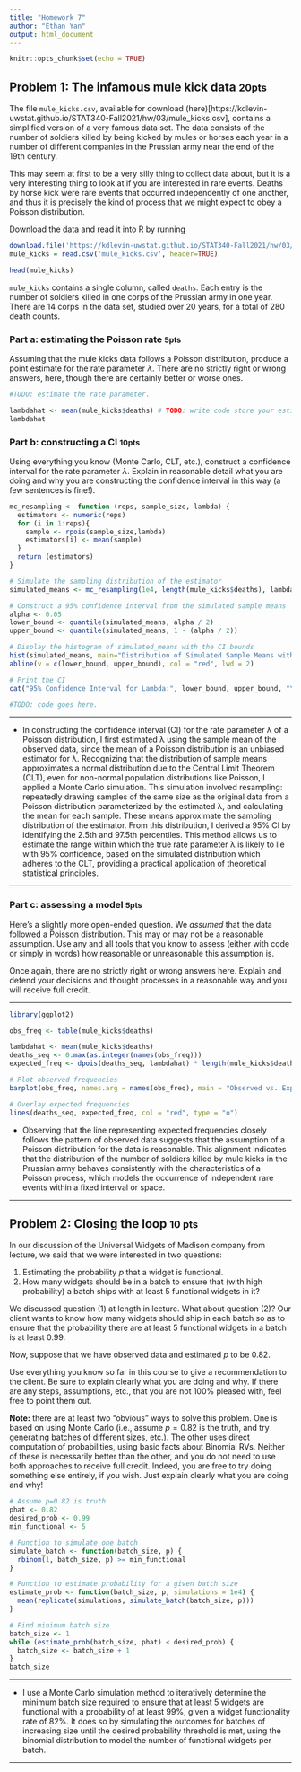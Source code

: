 ```yaml
---
title: "Homework 7"
author: "Ethan Yan"
output: html_document
---
```


```r
knitr::opts_chunk$set(echo = TRUE)
```



## Problem 1: The infamous mule kick data <small>20pts</small>

The file `mule_kicks.csv`, available for download (here)[https://kdlevin-uwstat.github.io/STAT340-Fall2021/hw/03/mule_kicks.csv], contains a simplified version of a very famous data set. The data consists of the number of soldiers killed by being kicked by mules or horses each year in a number of different companies in the Prussian army near the end of the 19th century.

This may seem at first to be a very silly thing to collect data about, but it is a very interesting thing to look at if you are interested in rare events. Deaths by horse kick were rare events that occurred independently of one another, and thus it is precisely the kind of process that we might expect to obey a Poisson distribution.

Download the data and read it into R by running

```r
download.file('https://kdlevin-uwstat.github.io/STAT340-Fall2021/hw/03/mule_kicks.csv', destfile='mule_kicks.csv')
mule_kicks = read.csv('mule_kicks.csv', header=TRUE)

head(mule_kicks)
```

`mule_kicks` contains a single column, called `deaths`.
Each entry is the number of soldiers killed in one corps of the Prussian army in one year.
There are 14 corps in the data set, studied over 20 years, for a total of 280 death counts.


### Part a: estimating the Poisson rate <small>5pts</small>

Assuming that the mule kicks data follows a Poisson distribution, produce a point estimate for the rate parameter $\lambda$.
There are no strictly right or wrong answers, here, though there are certainly better or worse ones.

```r
#TODO: estimate the rate parameter.

lambdahat <- mean(mule_kicks$deaths) # TODO: write code store your estimate in lambdahat.
lambdahat
```


### Part b: constructing a CI <small>10pts</small>

Using everything you know (Monte Carlo, CLT, etc.), construct a confidence interval for the rate parameter $\lambda$.
Explain in reasonable detail what you are doing and why you are constructing the confidence interval in this way (a few sentences is fine!).

```r

mc_resampling <- function (reps, sample_size, lambda) {
  estimators <- numeric(reps)
  for (i in 1:reps){
    sample <- rpois(sample_size,lambda) 
    estimators[i] <- mean(sample)
  }
  return (estimators)
}

# Simulate the sampling distribution of the estimator
simulated_means <- mc_resampling(1e4, length(mule_kicks$deaths), lambdahat)

# Construct a 95% confidence interval from the simulated sample means
alpha <- 0.05
lower_bound <- quantile(simulated_means, alpha / 2)
upper_bound <- quantile(simulated_means, 1 - (alpha / 2))

# Display the histogram of simulated_means with the CI bounds
hist(simulated_means, main="Distribution of Simulated Sample Means with CI", xlab="Lambda Hat")
abline(v = c(lower_bound, upper_bound), col = "red", lwd = 2)

# Print the CI
cat("95% Confidence Interval for Lambda:", lower_bound, upper_bound, "\n")

#TODO: code goes here.

```

***

- In constructing the confidence interval (CI) for the rate parameter λ of a Poisson distribution, I first estimated λ using the sample mean of the observed data, since the mean of a Poisson distribution is an unbiased estimator for λ. Recognizing that the distribution of sample means approximates a normal distribution due to the Central Limit Theorem (CLT), even for non-normal population distributions like Poisson, I applied a Monte Carlo simulation. This simulation involved resampling: repeatedly drawing samples of the same size as the original data from a Poisson distribution parameterized by the estimated λ, and calculating the mean for each sample. These means approximate the sampling distribution of the estimator. From this distribution, I derived a 95% CI by identifying the 2.5th and 97.5th percentiles. This method allows us to estimate the range within which the true rate parameter λ is likely to lie with 95% confidence, based on the simulated distribution which adheres to the CLT, providing a practical application of theoretical statistical principles.

***


### Part c: assessing a model <small>5pts</small>

Here's a slightly more open-ended question.
We *assumed* that the data followed a Poisson distribution.
This may or may not be a reasonable assumption.
Use any and all tools that you know to assess (either with code or simply in words) how reasonable or unreasonable this assumption is.

Once again, there are no strictly right or wrong answers here.
Explain and defend your decisions and thought processes in a reasonable way and you will receive full credit.

***

```r

library(ggplot2)

obs_freq <- table(mule_kicks$deaths)

lambdahat <- mean(mule_kicks$deaths)
deaths_seq <- 0:max(as.integer(names(obs_freq))) 
expected_freq <- dpois(deaths_seq, lambdahat) * length(mule_kicks$deaths)

# Plot observed frequencies
barplot(obs_freq, names.arg = names(obs_freq), main = "Observed vs. Expected Frequencies", xlab = "Deaths", ylab = "Frequency")

# Overlay expected frequencies
lines(deaths_seq, expected_freq, col = "red", type = "o")

```

- Observing that the line representing expected frequencies closely follows the pattern of observed data suggests that the assumption of a Poisson distribution for the data is reasonable. This alignment indicates that the distribution of the number of soldiers killed by mule kicks in the Prussian army behaves consistently with the characteristics of a Poisson process, which models the occurrence of independent rare events within a fixed interval or space.

***



## Problem 2: Closing the loop <small>10 pts</small>

In our discussion of the Universal Widgets of Madison company from lecture, we said that we were interested in two questions:

1. Estimating the probability $p$ that a widget is functional.
2. How many widgets should be in a batch to ensure that (with high probability) a batch ships with at least $5$ functional widgets in it?

We discussed question (1) at length in lecture.
What about question (2)?
Our client wants to know how many widgets should ship in each batch so as to ensure that the probability there are at least $5$ functional widgets in a batch is at least $0.99$.

Now, suppose that we have observed data and estimated $p$ to be $0.82$.

Use everything you know so far in this course to give a recommendation to the client.
Be sure to explain clearly what you are doing and why.
If there are any steps, assumptions, etc., that you are not 100% pleased with, feel free to point them out.

__Note:__ there are at least two "obvious" ways to solve this problem. One is based on using Monte Carlo (i.e., assume $p=0.82$ is the truth, and try generating batches of different sizes, etc.).
The other uses direct computation of probabilities, using basic facts about Binomial RVs.
Neither of these is necessarily better than the other, and you do not need to use both approaches to receive full credit.
Indeed, you are free to try doing something else entirely, if you wish.
Just explain clearly what you are doing and why!

```r

# Assume p=0.82 is truth
phat <- 0.82
desired_prob <- 0.99
min_functional <- 5

# Function to simulate one batch
simulate_batch <- function(batch_size, p) {
  rbinom(1, batch_size, p) >= min_functional
}

# Function to estimate probability for a given batch size
estimate_prob <- function(batch_size, p, simulations = 1e4) {
  mean(replicate(simulations, simulate_batch(batch_size, p)))
}

# Find minimum batch size
batch_size <- 1
while (estimate_prob(batch_size, phat) < desired_prob) {
  batch_size <- batch_size + 1
}
batch_size

```

***
- I use a Monte Carlo simulation method to iteratively determine the minimum batch size required to ensure that at least 5 widgets are functional with a probability of at least 99%, given a widget functionality rate of 82%. It does so by simulating the outcomes for batches of increasing size until the desired probability threshold is met, using the binomial distribution to model the number of functional widgets per batch.

***

